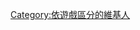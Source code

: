 {{Userbox
  |border-c = #000000
  |border-s = 1
  |id-c     = #FFFFFF
  |id-s     = 12
  |id-fc    = #000000
  |info-c   = #003399
  |info-s   = 8
  |info-fc  = #FFFFFF
  |id       = 愛情小窩
  |info     = 此用戶經常玩[[愛情小窩]]
  |nocat    = {{{nocat|}}}
}}
<noinclude>[[Category:依遊戲區分的維基人]]</noinclude>